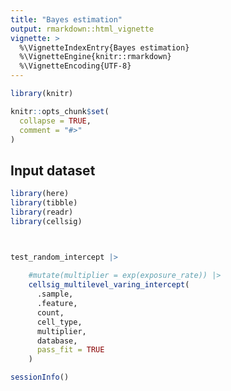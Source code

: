 ```yaml
---
title: "Bayes estimation"
output: rmarkdown::html_vignette
vignette: >
  %\VignetteIndexEntry{Bayes estimation}
  %\VignetteEngine{knitr::rmarkdown}
  %\VignetteEncoding{UTF-8}
---
```


```r
library(knitr)

knitr::opts_chunk$set(
  collapse = TRUE,
  comment = "#>"
)
```


## Input dataset

```r
library(here)
library(tibble)
library(readr)
library(cellsig)



test_random_intercept |>
    
    #mutate(multiplier = exp(exposure_rate)) |> 
    cellsig_multilevel_varing_intercept(
      .sample, 
      .feature,
      count, 
      cell_type,
      multiplier, 
      database, 
      pass_fit = TRUE
    )

```

```r
sessionInfo()
```